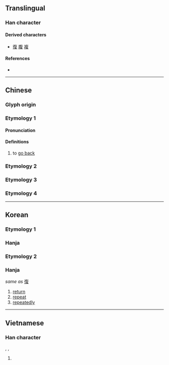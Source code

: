 {{also|復|複|覆|夏}}
{{character info}}
==Translingual==

===Han character===
{{Han char|rn=35|rad=夊|as=06|sn=9|four=80407|canj=OAHE|ids=⿱𭥍夂(GHJV),⿱𭥍夊(T)}}

====Derived characters====
* [[復]] [[腹]] [[複]]

====References====
* {{Han ref|kx=0245.101|hdz=20869.060|uh=590D|ud=22797|bh=CE60|bd=52832}}

----

==Chinese==
{{zh-forms}}

===Glyph origin===
{{Han etym}}
{{rfe|zh|Is this a pictogram (象形)? If so, what was it supposed to look like? If not, what kind of character is it?}}

===Etymology 1===

====Pronunciation====
{{zh-pron
|m=fù
|c=fuk6
|mc=y
|oc=y
|ma=
|cat=v
}}

====Definitions====
{{zh-hanzi}}

# to [[go back]]

===Etymology 2===
{{zh-see|復}}

===Etymology 3===
{{zh-see|複}}

===Etymology 4===
{{zh-see|覆|fs}}

----

==Korean==

===Etymology 1===

===Hanja===
{{ko-hanja/new|회복하다|회복할|복}}

===Etymology 2===

===Hanja===
{{ko-hanja/new|다시|부}}

''same as'' [[復]]

# [[return]]
# [[repeat]]
# [[repeatedly]]

----

==Vietnamese==

===Han character===
{{vi-hantu|[[phúc]]|rs=夊06}}, {{vi-hantu|[[phục]]|rs=夊06}}, {{vi-hantu|[[phức]]|rs=夊06}}

# {{rfdef|vi|sort=夊06}}